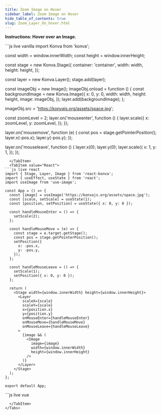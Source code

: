 ```yaml
---
title: Zoom Image on Hover
sidebar_label: Zoom Image on Hover
hide_table_of_contents: true
slug: Zoom_Layer_On_hover.html
---
```


**Instructions: Hover over an Image.**


<Tabs>
  <TabItem value="Vanilla" default>
```js live vanilla
import Konva from 'konva';

const width = window.innerWidth;
const height = window.innerHeight;

const stage = new Konva.Stage({
  container: 'container',
  width: width,
  height: height,
});

const layer = new Konva.Layer();
stage.add(layer);

const imageObj = new Image();
imageObj.onload = function () {
  const backgroundImage = new Konva.Image({
    x: 0,
    y: 0,
    width: width,
    height: height,
    image: imageObj,
  });
  layer.add(backgroundImage);
};

imageObj.src = 'https://konvajs.org/assets/space.jpg';

const zoomLevel = 2;
layer.on('mouseenter', function () {
  layer.scale({
    x: zoomLevel,
    y: zoomLevel,
  });
});

layer.on('mousemove', function (e) {
  const pos = stage.getPointerPosition();
  layer.x(-pos.x);
  layer.y(-pos.y);
});

layer.on('mouseleave', function () {
  layer.x(0);
  layer.y(0);
  layer.scale({
    x: 1,
    y: 1,
  });
});
```
  </TabItem>
  <TabItem value="React">
```js live react
import { Stage, Layer, Image } from 'react-konva';
import { useEffect, useState } from 'react';
import useImage from 'use-image';

const App = () => {
  const [image] = useImage('https://konvajs.org/assets/space.jpg');
  const [scale, setScale] = useState(1);
  const [position, setPosition] = useState({ x: 0, y: 0 });

  const handleMouseEnter = () => {
    setScale(2);
  };

  const handleMouseMove = (e) => {
    const stage = e.target.getStage();
    const pos = stage.getPointerPosition();
    setPosition({
      x: -pos.x,
      y: -pos.y,
    });
  };

  const handleMouseLeave = () => {
    setScale(1);
    setPosition({ x: 0, y: 0 });
  };

  return (
    <Stage width={window.innerWidth} height={window.innerHeight}>
      <Layer
        scaleX={scale}
        scaleY={scale}
        x={position.x}
        y={position.y}
        onMouseEnter={handleMouseEnter}
        onMouseMove={handleMouseMove}
        onMouseLeave={handleMouseLeave}
      >
        {image && (
          <Image
            image={image}
            width={window.innerWidth}
            height={window.innerHeight}
          />
        )}
      </Layer>
    </Stage>
  );
};

export default App;
```
  </TabItem>
  <TabItem value="Vue">
```js live vue
<template>
  <v-stage :config="stageSize">
    <v-layer
      :config="{
        scaleX: scale,
        scaleY: scale,
        x: position.x,
        y: position.y
      }"
      @mouseenter="handleMouseEnter"
      @mousemove="handleMouseMove"
      @mouseleave="handleMouseLeave"
    >
      <v-image
        v-if="image"
        :config="{
          image: image,
          width: stageSize.width,
          height: stageSize.height
        }"
      />
    </v-layer>
  </v-stage>
</template>

<script setup>
import { ref, onMounted } from 'vue';
import { useImage } from 'vue-konva';

const stageSize = {
  width: window.innerWidth,
  height: window.innerHeight
};

const scale = ref(1);
const position = ref({ x: 0, y: 0 });
const [image] = useImage('https://konvajs.org/assets/space.jpg');

const handleMouseEnter = () => {
  scale.value = 2;
};

const handleMouseMove = (e) => {
  const stage = e.target.getStage();
  const pos = stage.getPointerPosition();
  position.value = {
    x: -pos.x,
    y: -pos.y
  };
};

const handleMouseLeave = () => {
  scale.value = 1;
  position.value = { x: 0, y: 0 };
};
</script>
```
  </TabItem>
</Tabs>
